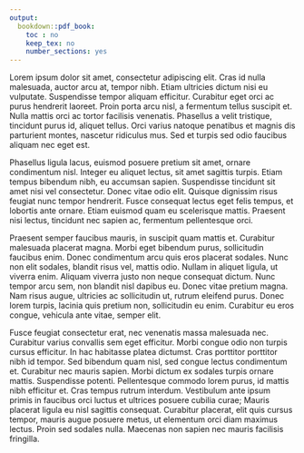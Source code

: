```yaml
---
output:
  bookdown::pdf_book:
    toc : no
    keep_tex: no
    number_sections: yes
---
```


<!-- This section is mandatory! -->

Lorem ipsum dolor sit amet, consectetur adipiscing elit. Cras id nulla malesuada, auctor arcu at, tempor nibh. Etiam ultricies dictum nisi eu vulputate. Suspendisse tempor aliquam efficitur. Curabitur eget orci ac purus hendrerit laoreet. Proin porta arcu nisl, a fermentum tellus suscipit et. Nulla mattis orci ac tortor facilisis venenatis. Phasellus a velit tristique, tincidunt purus id, aliquet tellus. Orci varius natoque penatibus et magnis dis parturient montes, nascetur ridiculus mus. Sed et turpis sed odio faucibus aliquam nec eget est.

Phasellus ligula lacus, euismod posuere pretium sit amet, ornare condimentum nisl. Integer eu aliquet lectus, sit amet sagittis turpis. Etiam tempus bibendum nibh, eu accumsan sapien. Suspendisse tincidunt sit amet nisi vel consectetur. Donec vitae odio elit. Quisque dignissim risus feugiat nunc tempor hendrerit. Fusce consequat lectus eget felis tempus, et lobortis ante ornare. Etiam euismod quam eu scelerisque mattis. Praesent nisi lectus, tincidunt nec sapien ac, fermentum pellentesque orci.

Praesent semper faucibus mauris, in suscipit quam mattis et. Curabitur malesuada placerat magna. Morbi eget bibendum purus, sollicitudin faucibus enim. Donec condimentum arcu quis eros placerat sodales. Nunc non elit sodales, blandit risus vel, mattis odio. Nullam in aliquet ligula, ut viverra enim. Aliquam viverra justo non neque consequat dictum. Nunc tempor arcu sem, non blandit nisl dapibus eu. Donec vitae pretium magna. Nam risus augue, ultricies ac sollicitudin ut, rutrum eleifend purus. Donec lorem turpis, lacinia quis pretium non, sollicitudin eu enim. Curabitur eu eros congue, vehicula ante vitae, semper elit.

Fusce feugiat consectetur erat, nec venenatis massa malesuada nec. Curabitur varius convallis sem eget efficitur. Morbi congue odio non turpis cursus efficitur. In hac habitasse platea dictumst. Cras porttitor porttitor nibh id tempor. Sed bibendum quam nisl, sed congue lectus condimentum et. Curabitur nec mauris sapien. Morbi dictum ex sodales turpis ornare mattis. Suspendisse potenti. Pellentesque commodo lorem purus, id mattis nibh efficitur et. Cras tempus rutrum interdum. Vestibulum ante ipsum primis in faucibus orci luctus et ultrices posuere cubilia curae; Mauris placerat ligula eu nisl sagittis consequat. Curabitur placerat, elit quis cursus tempor, mauris augue posuere metus, ut elementum orci diam maximus lectus. Proin sed sodales nulla. Maecenas non sapien nec mauris facilisis fringilla.